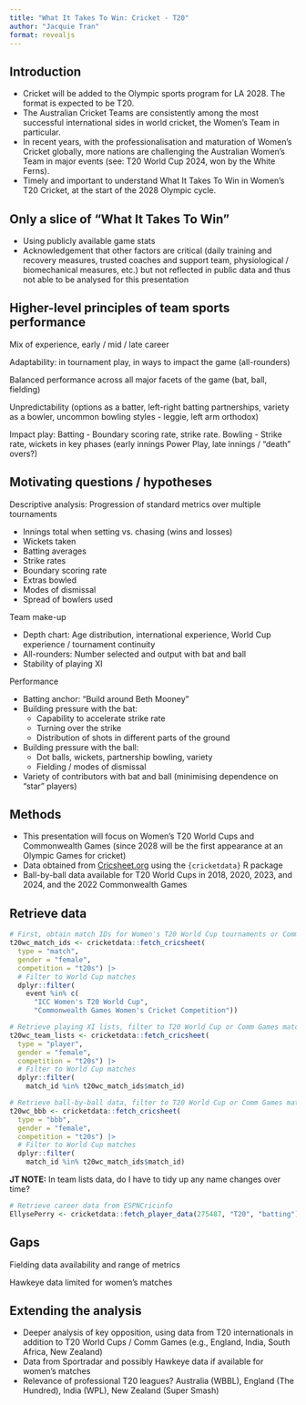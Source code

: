 ```yaml
---
title: "What It Takes To Win: Cricket - T20"
author: "Jacquie Tran"
format: revealjs
---
```


## Introduction

- Cricket will be added to the Olympic sports program for LA 2028. The format is expected to be T20.
- The Australian Cricket Teams are consistently among the most successful international sides in world cricket, the Women's Team in particular.
- In recent years, with the professionalisation and maturation of Women's Cricket globally, more nations are challenging the Australian Women's Team in major events (see: T20 World Cup 2024, won by the White Ferns).
- Timely and important to understand What It Takes To Win in Women's T20 Cricket, at the start of the 2028 Olympic cycle.

## Only a slice of "What It Takes To Win"

- Using publicly available game stats
- Acknowledgement that other factors are critical (daily training and recovery measures, trusted coaches and support team, physiological / biomechanical measures, etc.) but not reflected in public data and thus not able to be analysed for this presentation

## Higher-level principles of team sports performance

Mix of experience, early / mid / late career

Adaptability: in tournament play, in ways to impact the game (all-rounders)

Balanced performance across all major facets of the game (bat, ball, fielding)

Unpredictability (options as a batter, left-right batting partnerships, variety as a bowler, uncommon bowling styles - leggie, left arm orthodox)

Impact play: Batting - Boundary scoring rate, strike rate. Bowling - Strike rate, wickets in key phases (early innings Power Play, late innings / "death" overs?)

## Motivating questions / hypotheses

Descriptive analysis: Progression of standard metrics over multiple tournaments

- Innings total when setting vs. chasing (wins and losses)
- Wickets taken
- Batting averages
- Strike rates
- Boundary scoring rate
- Extras bowled
- Modes of dismissal
- Spread of bowlers used

Team make-up

- Depth chart: Age distribution, international experience, World Cup experience / tournament continuity
- All-rounders: Number selected and output with bat and ball
- Stability of playing XI

Performance

- Batting anchor: "Build around Beth Mooney"
- Building pressure with the bat:
     - Capability to accelerate strike rate
     - Turning over the strike
     - Distribution of shots in different parts of the ground
- Building pressure with the ball:
     - Dot balls, wickets, partnership bowling, variety
     - Fielding / modes of dismissal
- Variety of contributors with bat and ball (minimising dependence on "star" players)

## Methods

- This presentation will focus on Women's T20 World Cups and Commonwealth Games (since 2028 will be the first appearance at an Olympic Games for cricket)
- Data obtained from [Cricsheet.org](https://cricsheet.org) using the `{cricketdata}` R package
- Ball-by-ball data available for T20 World Cups in 2018, 2020, 2023, and 2024, and the 2022 Commonwealth Games

## Retrieve data

```r

# First, obtain match IDs for Women's T20 World Cup tournaments or Comm Games
t20wc_match_ids <- cricketdata::fetch_cricsheet(
  type = "match",
  gender = "female",
  competition = "t20s") |>
  # Filter to World Cup matches
  dplyr::filter(
    event %in% c(
      "ICC Women's T20 World Cup",
      "Commonwealth Games Women's Cricket Competition"))

# Retrieve playing XI lists, filter to T20 World Cup or Comm Games matches only
t20wc_team_lists <- cricketdata::fetch_cricsheet(
  type = "player",
  gender = "female",
  competition = "t20s") |>
  # Filter to World Cup matches
  dplyr::filter(
    match_id %in% t20wc_match_ids$match_id)

# Retrieve ball-by-ball data, filter to T20 World Cup or Comm Games matches only
t20wc_bbb <- cricketdata::fetch_cricsheet(
  type = "bbb",
  gender = "female",
  competition = "t20s") |>
  # Filter to World Cup matches
  dplyr::filter(
    match_id %in% t20wc_match_ids$match_id)

```

**JT NOTE:** In team lists data, do I have to tidy up any name changes over time?

```r

# Retrieve career data from ESPNCricinfo
EllysePerry <- cricketdata::fetch_player_data(275487, "T20", "batting")

```


## Gaps

Fielding data availability and range of metrics

Hawkeye data limited for women's matches

## Extending the analysis

- Deeper analysis of key opposition, using data from T20 internationals in addition to T20 World Cups / Comm Games (e.g., England, India, South Africa, New Zealand)
- Data from Sportradar and possibly Hawkeye data if available for women's matches
- Relevance of professional T20 leagues? Australia (WBBL), England (The Hundred), India (WPL), New Zealand (Super Smash)
